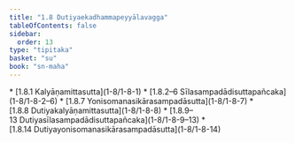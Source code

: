 ```yaml
---
title: "1.8 Dutiyaekadhammapeyyālavagga"
tableOfContents: false
sidebar:
  order: 13
type: "tipitaka"
basket: "su"
book: "sn-maha"
---
```



<DynamicBreadcrumb />



<TableOfContents book="sn-maha" section="1.8">
* [1.8.1 Kalyāṇamittasutta](1-8/1-8-1)
* [1.8.2–6 Sīlasampadādisuttapañcaka](1-8/1-8-2–6)
* [1.8.7 Yonisomanasikārasampadāsutta](1-8/1-8-7)
* [1.8.8 Dutiyakalyāṇamittasutta](1-8/1-8-8)
* [1.8.9–13 Dutiyasīlasampadādisuttapañcaka](1-8/1-8-9–13)
* [1.8.14 Dutiyayonisomanasikārasampadāsutta](1-8/1-8-14)
</TableOfContents>